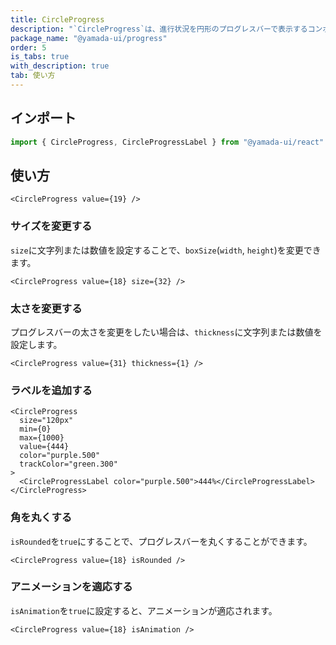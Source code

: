 ```yaml
---
title: CircleProgress
description: "`CircleProgress`は、進行状況を円形のプログレスバーで表示するコンポーネントです。"
package_name: "@yamada-ui/progress"
order: 5
is_tabs: true
with_description: true
tab: 使い方
---
```


## インポート

```ts
import { CircleProgress, CircleProgressLabel } from "@yamada-ui/react"
```

## 使い方

```tsx
<CircleProgress value={19} />
```

### サイズを変更する

`size`に文字列または数値を設定することで、`boxSize`(`width`, `height`)を変更できます。

```tsx
<CircleProgress value={18} size={32} />
```

### 太さを変更する

プログレスバーの太さを変更をしたい場合は、`thickness`に文字列または数値を設定します。

```tsx
<CircleProgress value={31} thickness={1} />
```

### ラベルを追加する

```tsx
<CircleProgress
  size="120px"
  min={0}
  max={1000}
  value={444}
  color="purple.500"
  trackColor="green.300"
>
  <CircleProgressLabel color="purple.500">444%</CircleProgressLabel>
</CircleProgress>
```

### 角を丸くする

`isRounded`を`true`にすることで、プログレスバーを丸くすることができます。

```tsx
<CircleProgress value={18} isRounded />
```

### アニメーションを適応する

`isAnimation`を`true`に設定すると、アニメーションが適応されます。

```tsx
<CircleProgress value={18} isAnimation />
```
